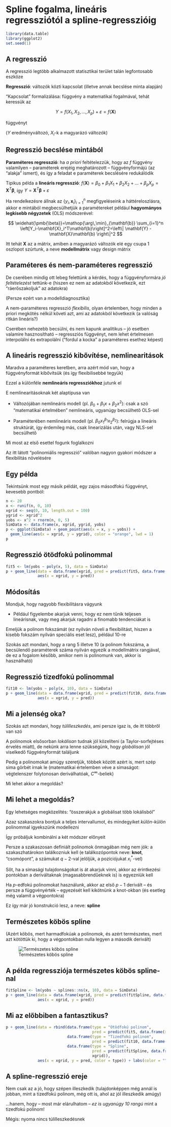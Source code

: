 # Spline fogalma, lineáris regressziótól a spline-regresszióig

```r
library(data.table)
library(ggplot2)
set.seed(1)
```

## A regresszió

A regresszió legtöbb alkalmazott statisztikai terület talán legfontosabb eszköze

**Regresszió**: változók közti kapcsolat (illetve annak becslése minta alapján)

"Kapcsolat" formalizálása: függvény a matematikai fogalmával, tehát keressük az

$$
Y=f\left(X_1,X_2,\ldots,X_p\right)+\varepsilon=f\left(\mathbf{X}\right)
$$

függvényt

($Y$ eredményváltozó, $X_i$-k a magyarázó változók)

## Regresszió becslése mintából

**Paraméteres regresszió**: ha *a priori* feltételezzük, hogy az $f$ függvény valamilyen -- paraméterek erejéig meghatározott -- függvényformájú (az "alakja" ismert), és így a feladat e paraméterek becslésére redukálódik

Tipikus példa a **lineáris regresszió**: $f\left(\mathbf{X}\right)=\beta_0+\beta_1 X_1 + \beta_2 X_2 + \ldots + \beta_p X_p=\mathbf{X}^T\pmb{\beta}$, így $Y=\mathbf{X}^T\pmb{\beta}+\varepsilon$

Ha rendelkezésre állnak az $\left\{y_i,\mathbf{x}_i\right\}_{i=1}^n$ megfigyeléseink a háttéreloszlásra, akkor e mintából megbecsülhetjük a paramétereket például **hagyományos legkisebb négyzetek** (OLS) módszerével:

$$
\widehat{\pmb{\beta}}=\mathop{\arg\,\min}_{\mathbf{b}} \sum_{i=1}^n \left[Y_i-\mathbf{X}_i^T\mathbf{b}\right]^2=\left\| \mathbf{Y} - \mathbf{X}\mathbf{b} \right\|^2
$$

Itt tehát $\mathbf{X}$ az a mátrix, amiben a magyarázó változók elé egy csupa 1 oszlopot szúrtunk, a neve **modellmátrix** vagy design mátrix

## Paraméteres és nem-paraméteres regresszió

De cserében mindig ott lebeg felettünk a kérdés, hogy a függvényformára *jó feltételezést* tettünk-e (hiszen ez nem az adatokból következik, ezt "ráerőszakoljuk" az adatokra)

(Persze ezért van a modelldiagnosztika)

A nem-paraméteres regresszió *flexibilis*, olyan értelemben, hogy minden a priori megkötés nélkül követi azt, ami az adatokból következik (a valóság ritkán lineáris?)

Cserében nehezebb becsülni, és nem kapunk analitikus -- jó esetben valamire hasznosítható -- regressziós függvényt, nem lehet értelmesen interpolálni és extrapolálni ("fordul a kocka" a paraméteres esethez képest)

## A lineáris regresszió kibővítése, nemlinearitások

Maradva a paraméteres keretben, arra azért mód van, hogy a függvényformát kibővítsük (és így flexibilisebbé tegyük)

Ezzel a különféle **nemlineáris regressziókhoz** jutunk el

E nemlinearitásoknak két alaptípusa van

-   Változójában nemlineáris modell (pl. $\beta_0 + \beta_1 x + \beta_2 x^2$): csak a szó "matematikai értelmében" nemlineáris, ugyanúgy becsülhető OLS-sel

-   Paraméterében nemlineáris modell (pl. $\beta_0x_1^{\beta_1}x_2^{\beta_2}$): felrúgja a lineáris struktúrát, így érdemileg más, csak linearizálás után, vagy NLS-sel becsülhető

Mi most az első esettel fogunk foglalkozni

Az itt látott "polinomiális regresszió" valóban nagyon gyakori módszer a flexibilitás növelésére

## Egy példa

Tekintsünk most egy másik példát, egy zajos másodfokú függvényt, kevesebb pontból:

```r
n <- 20
x <- runif(n, 0, 10)
xgrid <- seq(0, 10, length.out = 100)
ygrid <- xgrid^2
yobs <- x^2 + rnorm(n, 0, 5)
SimData <- data.frame(x, xgrid, ygrid, yobs)
p <- ggplot(SimData) + geom_point(aes(x = x, y = yobs)) +
  geom_line(aes(x = xgrid, y = ygrid), color = "orange", lwd = 1)
p
```

## Regresszió ötödfokú polinommal

```r
fit5 <- lm(yobs ~ poly(x, 5), data = SimData)
p + geom_line(data = data.frame(xgrid, pred = predict(fit5, data.frame(x = xgrid))),
              aes(x = xgrid, y = pred))
```

## Módosítás

Mondjuk, hogy nagyobb flexibilitásra vágyunk

-   Például figyelembe akarjuk venni, hogy ez nem tűnik teljesen lineárisnak, vagy meg akarjuk ragadni a finomabb tendenciákat is

Emeljük a polinom fokszámát (ez nyilván növeli a flexibilitást, hiszen a kisebb fokszám nyilván speciális eset lesz), például 10-re

Szokás azt mondani, hogy a rang 5 illetve 10 (a polinom fokszáma, a becsülendő paraméterek száma nyilván egyezik a modellmátrix rangjával, de ez a fogalom később, amikor nem is polinomunk van, akkor is használható)

## Regresszió tizedfokú polinommal

```r
fit10 <- lm(yobs ~ poly(x, 10), data = SimData)
p + geom_line(data = data.frame(xgrid, pred = predict(fit10, data.frame(x = xgrid))),
              aes(x = xgrid, y = pred))
```

## Mi a jelenség oka?

Szokás azt mondani, hogy *túlilleszkedés*, ami persze igaz is, de itt többről van szó

A polinomok elsősorban *lokálisan* tudnak jól közelíteni (a Taylor-sorfejtéses érvelés miatt), de nekünk arra lenne szükségünk, hogy *globálisan* jól viselkedő függvényformát találjunk

Pedig a polinomokat amúgy szeretjük, többek között azért is, mert szép sima görbét írnak le (matematikai értelemben véve a simaságot: végtelenszer folytonosan deriválhatóak, $C^{\infty}$-beliek)

Mi lehet akkor a megoldás?

## Mi lehet a megoldás?

Egy lehetséges megközelítés: "összerakjuk a globálisat több lokálisból"

Azaz szakaszokra bontjuk a teljes intervallumot, és mindegyiket *külön-külön* polinommal igyekszünk modellezni

Így próbáljuk kombinálni a két módszer előnyeit

Persze a szakaszosan definiált polinomok önmagában még nem jók: a szakaszhatárokon találkozniuk kell (e találkozópontok neve: **knot**, "csomópont", a számukat $q-2$-val jelöljük, a pozíciójukat $x_i^{\ast}$-vel)

Sőt, ha a simasági tulajdonságokat is át akarjuk vinni, akkor az érintkezési pontokban a deriváltaknak (magasabbrendűeknek is) is egyezniük kell

Ha $p$-edfokú polinomokat használunk, akkor az első $p-1$ derivált -- és persze a függvényérték -- egyezését kell kikötnünk a knot-okban (és esetleg még valamit a végpontokra)

Ez így már jó konstrukció lesz, a neve: **spline**

## Természetes köbös spline

(Azért köbös, mert harmadfokúak a polinomok, és azért természetes, mert azt kötöttük ki, hogy a végpontokban nulla legyen a második derivált)

![Természetes köbös spline](NatCubicSplineWood.png)

## A példa regressziója természetes köbös spline-nal

```r
fitSpline <- lm(yobs ~ splines::ns(x, 10), data = SimData)
p + geom_line(data = data.frame(xgrid, pred = predict(fitSpline, data.frame(x = xgrid))),
              aes(x = xgrid, y = pred))
```

## Mi az előbbiben a fantasztikus?

```r
p + geom_line(data = rbind(data.frame(type = "Ötödfokú polinom",
                                      pred = predict(fit5, data.frame(x = xgrid)), xgrid),
                           data.frame(type = "Tizedfokú polinom",
                                      pred = predict(fit10, data.frame(x = xgrid)), xgrid),
                           data.frame(type = "Spline",
                                      pred = predict(fitSpline, data.frame(x = xgrid)),
                                      xgrid)),
              aes(x = xgrid, y = pred, color = type)) + labs(color = "")
```

## A spline-regresszió ereje

Nem csak az a jó, hogy szépen illeszkedik (tulajdonképpen még annál is jobban, mint a tizedfokú polinom, még ott is, ahol az jól illeszkedik amúgy)

...hanem, hogy -- most már elárulhatom -- *ez is ugyanúgy 10 rangú* mint a tizedfokú polinom!

Mégis: nyoma nincs túlilleszkedésnek